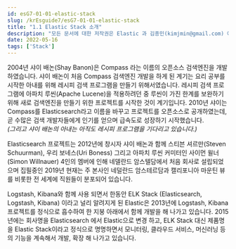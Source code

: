 ```yaml
---
id: esG7-01-01-elastic-stack
slug: /krEsguide7/esG7-01-01-elastic-stack
title: "1.1 Elastic Stack 소개"
description: "모든 문서에 대한 저작권은 Elastic 과 김종민(kimjmin@gmail.com) 에게 있으며 허가되지 않은 무단 복제나 배포 및 출판을 금지합니다. 본 문서의 내용 및 포함된 자료를 인용하고자 하는 경우 출처를 명시하고 게재된 주소를 김종민(kimjmin@gmail.com)에게 알려주시기 바랍니다."
date: 2022-05-16
tags: ['Stack']
---
```


2004년 샤이 배논\(Shay Banon\)은 Compass 라는 이름의 오픈소스 검색엔진을 개발하였습니다. 샤이 배논이 처음 Compass 검색엔진 개발을 하게 된 계기는 요리 공부를 시작한 아내를 위해 레시피 검색 프로그램을 만들기 위해서였습니다. 레시피 검색 프로그램에 아파치 루씬\(Apache Lucene\)을 적용하려던 중 루씬이 가진 한계를 보완하기 위해 새로 검색엔진을 만들기 위한 프로젝트를 시작한 것이 계기입니다. 2010년 샤이는 Compass를 Elasticsearch라고 이름을 바꾸고 프로젝트를 오픈소스로 공개하였는데, 곧 수많은 검색 개발자들에게 인기를 얻으며 급속도로 성장하기 시작했습니다.  
_\(그리고 샤이 배논의 아내는 아직도 레시피 프로그램을 기다리고 있습니다.\)_

Elasticsearch 프로젝트는 2012년에 창시자 샤이 배논과 함께 스티븐 셔르만\(Steven Schuurman\), 우리 보네스\(Uri Boness\) 그리고 아파치 루씬 커미터인 사이먼 윌너\(Simon Willnauer\) 4인의 멤버에 인해 네델란드 암스텔담에서 처음 회사로 설립되었으며 집필중인 2019년 현재는 주 본사인 네덜란드 암스테르담과 캘리포니아 마운틴 뷰를 비롯한 전 세계에 직원들이 분포되어 있습니다.

Logstash, Kibana와 함께 사용 되면서 한동안 ELK Stack \(Elasticsearch, Logstash, Kibana\) 이라고 널리 알려지게 된 Elastic은 2013년에 Logstash, Kibana 프로젝트를 정식으로 흡수하여 한 지붕 아래에서 함께 개발을 해 나가고 있습니다. 2015년에는 회사명을 Elasticsearch 에서 Elastic으로 변경 하고, ELK Stack 대신 제품명을 Elastic Stack이라고 정식으로 명명하면서 모니터링, 클라우드 서비스, 머신러닝 등의 기능을 계속해서 개발, 확장 해 나가고 있습니다.
